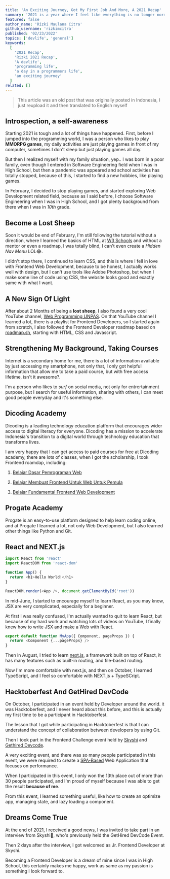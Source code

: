 ```yaml
---
title: 'An Exciting Journey, Got My First Job And More, A 2021 Recap'
summary: '2021 is a year where I feel like everything is no longer normal, but everything in my perspective is just fast.'
featured: false
author_name: 'Rizki Maulana Citra'
github_username: 'rizkimcitra'
published: '02/23/2022'
topics: ['devlife', 'general']
keywords:
  [
    '2021 Recap',
    'Rizki 2021 Recap',
    'A devlife',
    'programming life',
    'a day in a programmers life',
    'an exciting journey'
  ]
related: []
---
```


> This article was an old post that was originally posted in Indonesia, I just reupload it and then translated to English myself

## Introspection, a self-awareness

Starting 2021 is tough and a lot of things have happened.
First, before I jumped into the programming world, I was a person who likes to play **MMORPG games**, my daily activities are just playing games in front of my computer, sometimes I don't sleep but just playing games all day.

But then I realized myself with my family situation, yep.. I was born in a poor family, even though I entered in Software Engineering field when I was in High School, but then a pandemic was appeared and school activities has totally stopped, because of this, I started to find a new hobbies, like playing games.

In February, I decided to stop playing games, and started exploring Web Development related field, because as I said before, I choose Software Engineering when I was in High School, and I got plenty background from there when I was in _10th_ grade.

## Become a Lost Sheep

Soon it would be end of February, I'm still following the tutorial without a direction, where I learned the basics of HTML at [W3 Schools](https://w3schools.com/) and without a mentor or even a roadmap, I was totally blind, I can't even create a _Hidden Nav Menu_ LOL😂.

I didn't stop there, I continued to learn CSS, and this is where I fell in love with Frontend Web Development, because to be honest, I actually works well with design, but I can't use tools like Adobe Photoshop, but when I make some line of code using CSS, the website looks good and exactly same with what I want.

## A New Sign Of Light

After about 2 Months of being a **lost sheep**, I also found a very cool YouTube channel, [Web Programming UNPAS](https://youtube.com/c/WebProgrammingUNPAS). On that YouTube channel I learned a lot, there is a playlist for Frontend Developers, so I started again from scratch, I also followed the Frontend Developer roadmap based on [roadmap.sh](https://roadmap.sh/), starting with HTML, CSS and Javascript.

## Strengthening My Background, Taking Courses

Internet is a secondary home for me, there is a lot of information available by just accessing my smartphone, not only that, I only got helpful information that allow me to take a paid course, but with free access lifetime, isn't it awesome?.

I'm a person who likes to _surf_ on social media, not only for entrertainment purpose, but I search for useful information, sharing with others, I can meet good people everyday and it's something else.

## Dicoding Academy

Dicoding is a leading technology education platform that encourages wider access to digital literacy for everyone. Dicoding has a mission to accelerate Indonesia's transition to a digital world through technology education that transforms lives.

I am very happy that I can get access to paid courses for free at Dicoding academy, there are lots of classes, when I got the scholarship, I took Frontend roamdap, including:

1. [Belajar Dasar Pemrograman Web](https://www.dicoding.com/academies/123)

2. [Belajar Membuat Frontend Untuk Web Untuk Pemula](https://www.dicoding.com/academies/315)

3. [Belajar Fundamental Frontend Web Development](https://www.dicoding.com/academies/163)

## Progate Academy

Progate is an easy-to-use platform designed to help learn coding online, and at Progate I learned a lot, not only Web Development, but I also learned other things like Python and Git.

## React and NEXT.js

```js
import React from 'react'
import ReactDOM from 'react-dom'

function App() {
  return <h1>Hello World!</h1>
}

ReactDOM.render(<App />, document.getElementById('root'))
```

In mid-June, I started to encourage myself to learn React, as you may know, JSX are very complicated, especially for a beginner.

At first I was really confused, I'm actually wanted to quit to learn React, but because of my hard work and watching lots of videos on YouTube, I finally knew how to write JSX and make a Web with React.

```js
export default function MyApp({ Component, pageProps }) {
  return <Component {...pageProps} />
}
```

Then in August, I tried to learn [next.js](https://nextjs.org), a framework built on top of React, it has many features such as built-in routing, and file-based routing.

Now I'm more comfortable with next.js, and then on October, I learned TypeScript, and I feel so comfortable with NEXT.js + TypeSCript.

## Hacktoberfest And GetHired DevCode

On October, I participated in an event held by Developer around the world. it was Hacktoberfest, and I never heard about this before, and this is actually my first time to be a participant in Hacktoberfest.

The lesson that I got while participating in Hacktoberfest is that I can understand the concept of collaboration between developers by using Git.

Then I took part in the Frontend Challenge event held by [Skyshi](https://skyshi.com) and [Gethired Devcode](https://blog.gethired.id/devcode/).

A very exciting event, and there was so many people participated in this event, we were required to create a [SPA-Based](https://developer.mozilla.org/en-US/docs/Glossary/SPA) Web Application that focuses on performance.

When I participated in this event, I only won the 13th place out of more than 30 people participated, and I'm proud of myself because I was able to get the result **because of me**.

From this event, I learned something useful, like how to create an optimize app, managing state, and lazy loading a component.

## Dreams Come True

At the end of 2021, I received a good news, I was invited to take part in an interview from Skyshi🤯, who's previously held the GetHired DevCode Event.

Then 2 days after the interview, I got welcomed as Jr. Frontend Developer at Skyshi.

Becoming a Frontend Developer is a dream of mine since I was in High School, this certainly makes me happy, work as same as my passion is something I look forward to.
